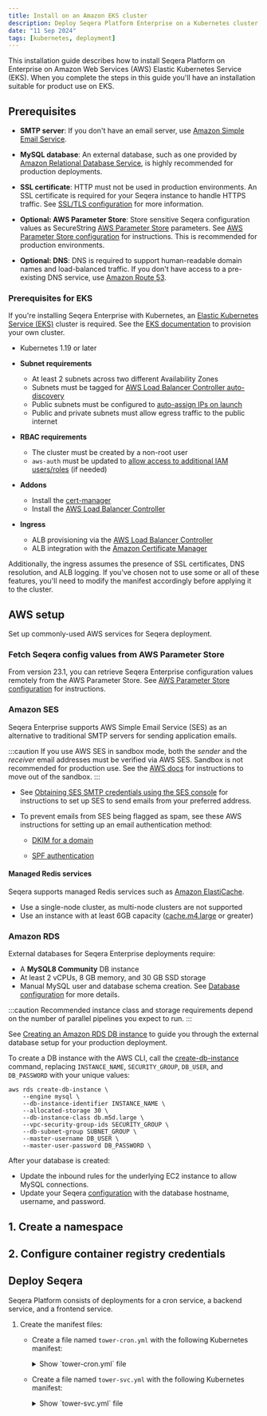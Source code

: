 ```yaml
---
title: Install on an Amazon EKS cluster
description: Deploy Seqera Platform Enterprise on a Kubernetes cluster
date: "11 Sep 2024"
tags: [kubernetes, deployment]
---
```




This installation guide describes how to install Seqera Platform on Enterprise on Amazon Web Services (AWS) Elastic Kubernetes Service (EKS). When you complete the steps in this guide you'll have an installation suitable for product use on EKS.

## Prerequisites

- **SMTP server**: If you don't have an email server, use [Amazon Simple Email Service](https://aws.amazon.com/ses/).

- **MySQL database**: An external database, such as one provided by [Amazon Relational Database Service](https://aws.amazon.com/rds/), is highly recommended for production deployments.

- **SSL certificate**: HTTP must not be used in production environments. An SSL certificate is required for your Seqera instance to handle HTTPS traffic. See [SSL/TLS configuration](../configuration/ssl_tls.mdx#aws-deployments-manage-ssl-certificates-with-amazon-certificate-manager-acm) for more information.

- **Optional: AWS Parameter Store**: Store sensitive Seqera configuration values as SecureString [AWS Parameter Store](https://docs.aws.amazon.com/systems-manager/latest/userguide/systems-manager-parameter-store.html) parameters. See [AWS Parameter Store configuration](../configuration/aws_parameter_store.mdx) for instructions. This is recommended for production environments. 

- **Optional: DNS**: DNS is required to support human-readable domain names and load-balanced traffic. If you don't have access to a pre-existing DNS service, use [Amazon Route 53](https://docs.aws.amazon.com/Route53/latest/DeveloperGuide/Welcome.html).

### Prerequisites for EKS

If you're installing Seqera Enterprise with Kubernetes, an [Elastic Kubernetes Service (EKS)](https://docs.aws.amazon.com/eks/latest/userguide/getting-started.html) cluster is required. See the [EKS documentation](https://docs.aws.amazon.com/eks/latest/userguide/create-cluster.html) to provision your own cluster.

- Kubernetes 1.19 or later

- **Subnet requirements**

  - At least 2 subnets across two different Availability Zones
  - Subnets must be tagged for [AWS Load Balancer Controller auto-discovery](https://docs.aws.amazon.com/eks/latest/userguide/network_reqs.html)
  - Public subnets must be configured to [auto-assign IPs on launch](https://aws.amazon.com/blogs/containers/upcoming-changes-to-ip-assignment-for-eks-managed-node-groups/)
  - Public and private subnets must allow egress traffic to the public internet

- **RBAC requirements**

  - The cluster must be created by a non-root user
  - `aws-auth` must be updated to [allow access to additional IAM users/roles](https://docs.aws.amazon.com/eks/latest/userguide/add-user-role.html) (if needed)

- **Addons**

  - Install the [cert-manager](https://cert-manager.io/docs/)
  - Install the [AWS Load Balancer Controller](https://docs.aws.amazon.com/eks/latest/userguide/aws-load-balancer-controller.html)

- **Ingress**

  - ALB provisioning via the [AWS Load Balancer Controller](https://docs.aws.amazon.com/eks/latest/userguide/aws-load-balancer-controller.html)
  - ALB integration with the [Amazon Certificate Manager](https://aws.amazon.com/certificate-manager/)

Additionally, the ingress assumes the presence of SSL certificates, DNS resolution, and ALB logging. If you've chosen not to use some or all of these features, you'll need to modify the manifest accordingly before applying it to the cluster.

## AWS setup

Set up commonly-used AWS services for Seqera deployment.

### Fetch Seqera config values from AWS Parameter Store

From version 23.1, you can retrieve Seqera Enterprise configuration values remotely from the AWS Parameter Store. See [AWS Parameter Store configuration](../configuration/aws_parameter_store.mdx) for instructions. 

### Amazon SES

Seqera Enterprise supports AWS Simple Email Service (SES) as an alternative to traditional SMTP servers for sending application emails. 

:::caution
If you use AWS SES in sandbox mode, both the _sender_ and the _receiver_ email addresses must be verified via AWS SES. Sandbox is not recommended for production use. See the [AWS docs](https://docs.aws.amazon.com/ses/latest/dg/request-production-access.html) for instructions to move out of the sandbox.
:::

- See [Obtaining SES SMTP credentials using the SES console](https://docs.aws.amazon.com/ses/latest/dg/smtp-credentials.html#smtp-credentials-console) for instructions to set up SES to send emails from your preferred address. 

- To prevent emails from SES being flagged as spam, see these AWS instructions for setting up an email authentication method:

   - [DKIM for a domain](https://docs.aws.amazon.com/ses/latest/DeveloperGuide/send-email-authentication-dkim-easy-setup-domain.html) 
   
   - [SPF authentication](https://docs.aws.amazon.com/ses/latest/DeveloperGuide/send-email-authentication-spf.html)

#### Managed Redis services

Seqera supports managed Redis services such as [Amazon ElastiCache][aws-elasticache].

- Use a single-node cluster, as multi-node clusters are not supported
- Use an instance with at least 6GB capacity ([cache.m4.large][aws-cache-instances] or greater)

### Amazon RDS

External databases for Seqera Enterprise deployments require:

- A **MySQL8 Community** DB instance
- At least 2 vCPUs, 8 GB memory, and 30 GB SSD storage
- Manual MySQL user and database schema creation. See [Database configuration](../configuration/overview.mdx#seqera-and-redis-databases) for more details.

:::caution 
Recommended instance class and storage requirements depend on the number of parallel pipelines you expect to run. 
:::

<Tabs>
<TabItem value="AWS console" label="AWS console" default>

See [Creating an Amazon RDS DB instance](https://docs.aws.amazon.com/AmazonRDS/latest/UserGuide/USER_CreateDBInstance.html) to guide you through the external database setup for your production deployment. 

</TabItem>
<TabItem value="AWS CLI" label="AWS CLI" default>

To create a DB instance with the AWS CLI, call the [create-db-instance](https://docs.aws.amazon.com/cli/latest/reference/rds/create-db-instance.html) command, replacing `INSTANCE_NAME`, `SECURITY_GROUP`, `DB_USER`, and `DB_PASSWORD` with your unique values:

```console
aws rds create-db-instance \
    --engine mysql \ 
    --db-instance-identifier INSTANCE_NAME \
    --allocated-storage 30 \
    --db-instance-class db.m5d.large \
    --vpc-security-group-ids SECURITY_GROUP \
    --db-subnet-group SUBNET_GROUP \
    --master-username DB_USER \
    --master-user-password DB_PASSWORD \
```

</TabItem>
</Tabs>

After your database is created:

- Update the inbound rules for the underlying EC2 instance to allow MySQL connections.
- Update your Seqera [configuration](../configuration/overview.mdx#seqera-and-redis-databases) with the database hostname, username, and password.

## 1. Create a namespace

<CreateNamespace />

## 2. Configure container registry credentials

<ConfigureRegistry />

<!-- replace with proper manifests for EKS -->
## Deploy Seqera

Seqera Platform consists of deployments for a cron service, a backend service, and a frontend service.

1. Create the manifest files:
    - Create a file named `tower-cron.yml` with the following Kubernetes manifest:

      <details>
      <summary>Show `tower-cron.yml` file</summary>
      ```js file=./_templates/k8s/k8s_min/tower-cron.yml showLineNumbers
      ```
      </details>

    - Create a file named `tower-svc.yml` with the following Kubernetes manifest:

      <details>
      <summary>Show `tower-svc.yml` file</summary>
      ```js file=./_templates/k8s/k8s_min/tower-svc.yml showLineNumbers
      ```
      </details>

<DeployManifests step={2} />

<!-- links -->
[aws-elasticache]: https://docs.aws.amazon.com/AmazonElastiCache/latest/red-ug/WhatIs.html
[aws-cache-instances]: https://docs.aws.amazon.com/AmazonElastiCache/latest/red-ug/CacheNodes.SupportedTypes.html

